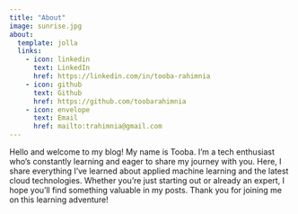 ```yaml
---
title: "About"
image: sunrise.jpg
about:
  template: jolla
  links:
    - icon: linkedin
      text: LinkedIn
      href: https://linkedin.com/in/tooba-rahimnia
    - icon: github
      text: Github
      href: https://github.com/toobarahimnia
    - icon: envelope
      text: Email
      href: mailto:trahimnia@gmail.com
---
```


Hello and welcome to my blog! My name is Tooba. I'm a tech enthusiast who's constantly learning and eager to share my journey with you. Here, I share everything I've learned about applied machine learning and the latest cloud technologies. Whether you're just starting out or already an expert, I hope you'll find something valuable in my posts. Thank you for joining me on this learning adventure!
